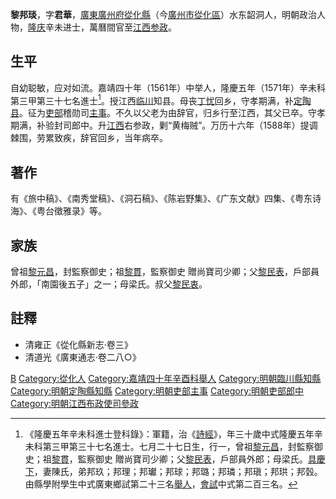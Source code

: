 {{明清人物信息框
| 姓名 = 黎邦琰
| 原名 =
| 圖片名稱= 
| 圖片大小 =
| 圖片說明 = 
| 最高職務 = 江西布政使司右参政
| 國家 = 大明 
| 爵位 =
| 籍貫 = [[廣東|廣東]][[廣州府|廣州府]][[從化縣|從化縣]]
| 族裔 = 
| 字號 = 字君華
| 諡號 =
| 出生日期 = 嘉靖二十一年（1542年）七月二十七日
| 出生地點 =
| 逝世日期 = 萬曆十六年（1588年）
| 逝世地點 =
| 墓葬 =
| 配偶 = 陳氏
| 親屬 = （祖父）[[黎貫|黎貫]]<br>（父）[[黎民表|黎民表]]，母梁氏；（叔父）[[黎民衷|黎民衷]]
| 出身 =
* 嘉靖四十年辛酉科舉人
* 隆慶五年辛未科同進士出身
| 經歷 =
| 著作 =  
}}
'''黎邦琰'''{{BD|1542年||1588年||L}}，字'''君華'''，[[廣東|廣東]][[廣州府|廣州府]][[從化縣|從化縣]]（今[[廣州市|廣州市]][[從化區|從化區]]）水东韶洞人，明朝政治人物，[[隆庆_(明朝)|隆庆]]辛未进士，萬曆間官至[[江西|江西]][[参政|参政]]。

==生平==
自幼聪敏，应对如流。嘉靖四十年（1561年）中举人，隆慶五年（1571年）辛未科第三甲第三十七名進士<ref>《隆慶五年辛未科進士登科錄》：軍籍，治《[[詩經|詩經]]》，年三十歲中式隆慶五年辛未科第三甲第三十七名進士。七月二十七日生，行一，曾祖[[黎元昌|黎元昌]]，封監察御史；祖[[黎貫|黎貫]]，監察御史 贈尚寶司少卿；父[[黎民表|黎民表]]，戶部員外郎；母梁氏。[[具慶下|具慶下]]，妻陳氏，弟邦玖；邦理；邦瓛；邦球；邦璐；邦璘；邦瑱；邦珙；邦瑴。由縣學附學生中式廣東鄉試第二十三名[[舉人|舉人]]，[[會試|會試]]中式第二百三名。</ref>。授江西[[临川县|临川]]知县。母丧[[丁忧|丁忧]]回乡，守孝期满，补[[定陶县|定陶县]]。征为[[吏部|吏部]]稽勋司[[主事|主事]]。不久以父老为由辞官，归乡行至江西，其父已卒。守孝期满，补验封司郎中。升[[江西|江西]]右参政，剿“黄梅贼”。万历十六年（1588年）提调棘围，劳累致疾，辞官回乡，当年病卒。

==著作==
有《旅中稿》、《南秀堂稿》、《洞石稿》、《陈岩野集》、《广东文献》四集、《粤东诗海》、《粤台徵雅录》等。

==家族==
曾祖[[黎元昌|黎元昌]]，封監察御史；祖[[黎貫|黎貫]]，監察御史 贈尚寶司少卿；父[[黎民表|黎民表]]，戶部員外郎，「南園後五子」之一；母梁氏。叔父[[黎民衷|黎民衷]]。

==註釋==
{{reflist}}
*清雍正《從化縣新志·卷三》
*清道光《廣東通志·卷二八○》

{{隆慶五年辛未科殿试金榜}}

{{Authority control}}
{{DEFAULTSORT:Li黎}}
[[Category:黎姓|B]]
[[Category:從化人|Category:從化人]]
[[Category:嘉靖四十年辛酉科舉人|Category:嘉靖四十年辛酉科舉人]]
[[Category:明朝臨川縣知縣|Category:明朝臨川縣知縣]]
[[Category:明朝定陶縣知縣|Category:明朝定陶縣知縣]]
[[Category:明朝吏部主事|Category:明朝吏部主事]]
[[Category:明朝吏部郎中|Category:明朝吏部郎中]]
[[Category:明朝江西布政使司參政|Category:明朝江西布政使司參政]]


{{明朝人物小作品}}